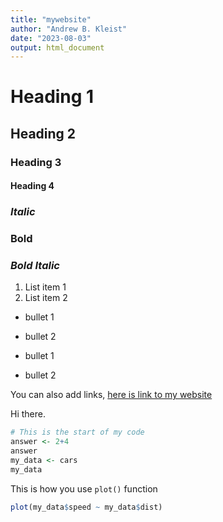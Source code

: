 ```yaml
---
title: "mywebsite"
author: "Andrew B. Kleist"
date: "2023-08-03"
output: html_document
---
```


# Heading 1
## Heading 2
### Heading 3
#### Heading 4

### *Italic*
### **Bold**
### ***Bold Italic***

1. List item 1
2. List item 2

- bullet 1
- bullet 2

* bullet 1
* bullet 2

You can also add links, [here is link to my website](https://www.nhl.com)

Hi there. 

```r
# This is the start of my code
answer <- 2+4
answer
my_data <- cars
my_data
```

This is how you use `plot()` function

```r
plot(my_data$speed ~ my_data$dist)
```


